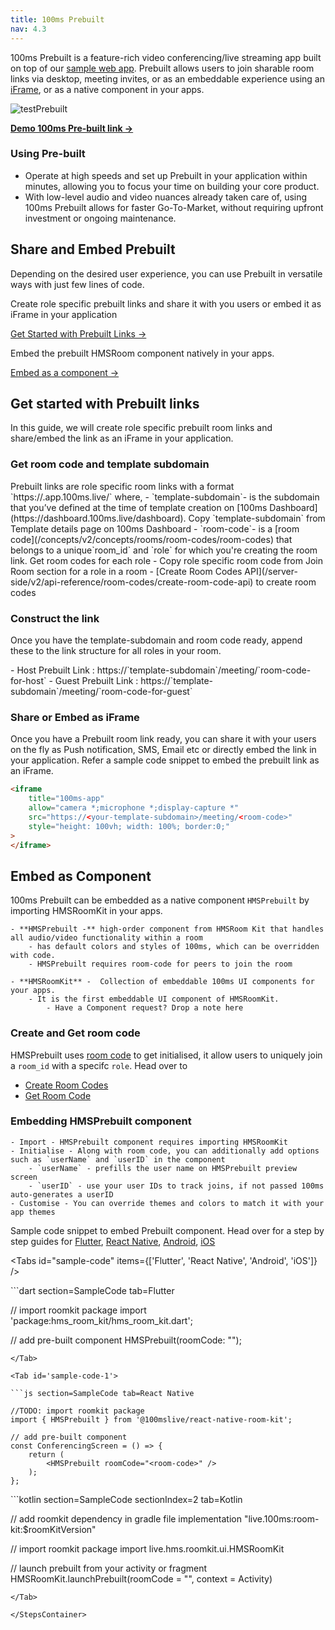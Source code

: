```yaml
---
title: 100ms Prebuilt
nav: 4.3
---
```


100ms Prebuilt is a feature-rich video conferencing/live streaming app built on top of our [sample web app](https://github.com/100mslive/100ms-web/). Prebuilt allows users to join sharable room links via desktop, meeting invites, or as an embeddable experience using an [iFrame](/docs/get-started/v2/get-started/prebuilt/prebuilt#share-or-embed-as-iframe), or as a native component in your apps.

![testPrebuilt](/docs/v2/testPrebuilt.png)

[**Demo 100ms Pre-built link →**](https://examples-videoconferencing.app.100ms.live/meeting/tmz-qdi-cyp)

### Using Pre-built

-   Operate at high speeds and set up Prebuilt in your application within minutes, allowing you to focus your time on building your core product.
-   With low-level audio and video nuances already taken care of, using 100ms Prebuilt allows for faster Go-To-Market, without requiring upfront investment or ongoing maintenance.

## Share and Embed Prebuilt

Depending on the desired user experience, you can use Prebuilt in versatile ways with just few lines of code.

<FlexContainer>
<Callout icon="link" title="Share or embed Prebuilt Links">

Create role specific prebuilt links and share it with you users or embed it as iFrame in your application

[Get Started with Prebuilt Links →](/get-started/v2/get-started/prebuilt/prebuilt#share-or-embed-as-iframe)

</Callout>

<Callout icon="link" title="Embed Prebuilt, natively">
Embed the prebuilt HMSRoom component natively in your apps.

[Embed as a component →](/get-started/v2/get-started/prebuilt/prebuilt#share-or-embed-as-iframe)

</Callout>
</FlexContainer>

## Get started with Prebuilt links

In this guide, we will create role specific prebuilt room links and share/embed the link as an iFrame in your application.

<StepsContainer id="implement-breakout-room">

### Get room code and template subdomain

<FlexContainer>
<Callout icon="link" title="Prebuilt Link Structure">
Prebuilt links are role specific room links with a format `https://<template-subdomain>.app.100ms.live/<room-code>` where,
    - `template-subdomain`- is the subdomain that you’ve defined at the time of template creation on [100ms Dashboard](https://dashboard.100ms.live/dashboard). Copy `template-subdomain` from Template details page on 100ms Dashboard
    - `room-code`- is a [room code](/concepts/v2/concepts/rooms/room-codes/room-codes) that belongs to a unique`room_id` and `role` for which you're creating the room link. Get room codes for each role 
            - Copy role specific room code from Join Room section for a role in a room
            - [Create Room Codes API](/server-side/v2/api-reference/room-codes/create-room-code-api) to create room codes
</Callout>
</FlexContainer>

### Construct the link

Once you have the template-subdomain and room code ready, append these to the link structure for all roles in your room.

<FlexContainer>
    <Callout icon="link" title="Prebuilt Link for roles">
        - Host Prebuilt Link : https://`template-subdomain`/meeting/`room-code-for-host` - Guest
        Prebuilt Link : https://`template-subdomain`/meeting/`room-code-for-guest`
    </Callout>
</FlexContainer>

### Share or Embed as iFrame

Once you have a Prebuilt room link ready, you can share it with your users on the fly as Push notification, SMS, Email etc or directly embed the link in your application. Refer a sample code snippet to embed the prebuilt link as an iFrame.

```html
<iframe
    title="100ms-app"
    allow="camera *;microphone *;display-capture *"
    src="https://<your-template-subdomain>/meeting/<room-code>"
    style="height: 100vh; width: 100%; border:0;"
>
</iframe>
```

</StepsContainer>

## Embed as Component

100ms Prebuilt can be embedded as a native component `HMSPrebuilt` by importing HMSRoomKit in your apps.

<FlexContainer>
<Callout icon="link" title="HMSPrebuilt Component Basics">

    - **HMSPrebuilt -** high-order component from HMSRoom Kit that handles all audio/video functionality within a room
        - has default colors and styles of 100ms, which can be overridden with code.
        - HMSPrebuilt requires room-code for peers to join the room

    - **HMSRoomKit** -  Collection of embeddable 100ms UI components for your apps.
        - It is the first embeddable UI component of HMSRoomKit.
            - Have a Component request? Drop a note here

</Callout>
</FlexContainer>

<StepsContainer id="implement-breakout-room">

### Create and Get room code

HMSPrebuilt uses [room code](/concepts/v2/concepts/rooms/room-codes/room-codes) to get initialised, it allow users to uniquely join a `room_id` with a specifc `role`. Head over to

-   [Create Room Codes](/docs/get-started/v2/get-started/prebuilt/room-codes/overview#creating-room-codes)
-   [Get Room Code](/docs/server-side/v2/api-reference/room-codes/create-room-code-api)

### Embedding HMSPrebuilt component

    - Import - HMSPrebuilt component requires importing HMSRoomKit
    - Initialise - Along with room code, you can additionally add options such as `userName` and `userID` in the component
        - `userName` - prefills the user name on HMSPrebuilt preview screen
        - `userID` - use your user IDs to track joins, if not passed 100ms auto-generates a userID
    - Customise - You can override themes and colors to match it with your app themes

Sample code snippet to embed Prebuilt component. Head over for a step by step guides for [Flutter](docs/flutter/v2/quickstart/prebuilt-flutter), [React Native](/docs/react-native/v2/quickstart/quickstart), [Android](/docs/android/v2/quickstart/prebuilt-android), [iOS](docs/iOS/v2/quickstart/prebuilt-iOS)

<Tabs id="sample-code" items={['Flutter', 'React Native', 'Android', 'iOS']} />

<Tab id='sample-code-0'>
```dart section=SampleCode tab=Flutter

// import roomkit package
import 'package:hms_room_kit/hms_room_kit.dart';

// add pre-built component
HMSPrebuilt(roomCode: "<room-code>");

```
</Tab>

<Tab id='sample-code-1'>

```js section=SampleCode tab=React Native

//TODO: import roomkit package
import { HMSPrebuilt } from '@100mslive/react-native-room-kit';

// add pre-built component
const ConferencingScreen = () => {
    return (
        <HMSPrebuilt roomCode="<room-code>" />
    );
};

```

</Tab>

<Tab id='sample-code-2'>
```kotlin section=SampleCode sectionIndex=2 tab=Kotlin

// add roomkit dependency in gradle file
implementation "live.100ms:room-kit:$roomKitVersion"

// import roomkit package
import live.hms.roomkit.ui.HMSRoomKit

// launch prebuilt from your activity or fragment
HMSRoomKit.launchPrebuilt(roomCode = "<room-code>", context = Activity)

```
</Tab>

</StepsContainer>


```
